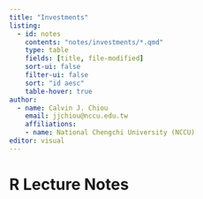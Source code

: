 ```yaml
---
title: "Investments"
listing:
  - id: notes
    contents: "notes/investments/*.qmd"
    type: table
    fields: [title, file-modified]
    sort-ui: false
    filter-ui: false
    sort: "id aesc"
    table-hover: true
author: 
  - name: Calvin J. Chiou
    email: jjchiou@nccu.edu.tw
    affiliations: 
    - name: National Chengchi University (NCCU)
editor: visual
---
```


# R Lecture Notes

::: {#notes}
:::
